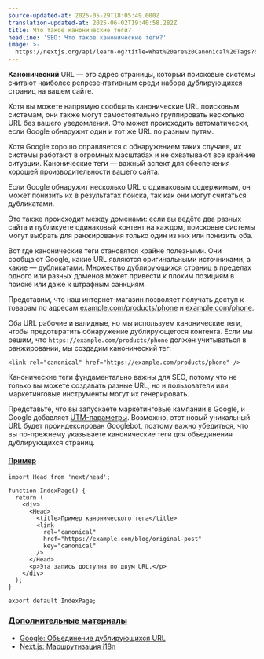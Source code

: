 ```yaml
---
source-updated-at: 2025-05-29T18:05:49.000Z
translation-updated-at: 2025-06-02T19:40:58.282Z
title: Что такое канонические теги?
headline: 'SEO: Что такое канонические теги?'
image: >-
  https://nextjs.org/api/learn-og?title=What%20are%20Canonical%20Tags?&amp;chapter=9
---
```


**Канонический** URL — это адрес страницы, который поисковые системы считают наиболее репрезентативным среди набора дублирующихся страниц на вашем сайте.

Хотя вы можете напрямую сообщать канонические URL поисковым системам, они также могут самостоятельно группировать несколько URL без вашего уведомления. Это может происходить автоматически, если Google обнаружит один и тот же URL по разным путям.

Хотя Google хорошо справляется с обнаружением таких случаев, их системы работают в огромных масштабах и не охватывают все крайние ситуации. Канонические теги — важный аспект для обеспечения хорошей производительности вашего сайта.

Если Google обнаружит несколько URL с одинаковым содержимым, он может понизить их в результатах поиска, так как они могут считаться дубликатами.

Это также происходит между доменами: если вы ведёте два разных сайта и публикуете одинаковый контент на каждом, поисковые системы могут выбрать для ранжирования только один из них или понизить оба.

Вот где канонические теги становятся крайне полезными. Они сообщают Google, какие URL являются оригинальными источниками, а какие — дубликатами. Множество дублирующихся страниц в пределах одного или разных доменов может привести к плохим позициям в поиске или даже к штрафным санкциям.

Представим, что наш интернет-магазин позволяет получать доступ к товарам по адресам [example.com/products/phone](https://example.com/products/phone) и [example.com/phone](http://example.com/phone).

Оба URL рабочие и валидные, но мы используем канонические теги, чтобы предотвратить обнаружение дублирующегося контента. Если мы решим, что `https://example.com/products/phone` должен учитываться в ранжировании, мы создадим канонический тег:

```
<link rel="canonical" href="https://example.com/products/phone" />
```

Канонические теги фундаментально важны для SEO, потому что не только вы можете создавать разные URL, но и пользователи или маркетинговые инструменты могут их генерировать.

Представьте, что вы запускаете маркетинговые кампании в Google, и Google добавляет [UTM-параметры](https://ga-dev-tools.appspot.com/campaign-url-builder/). Возможно, этот новый уникальный URL будет проиндексирован Googlebot, поэтому важно убедиться, что вы по-прежнему указываете канонические теги для объединения дублирующихся страниц.

#### [Пример](#example)

```
import Head from 'next/head';
 
function IndexPage() {
  return (
    <div>
      <Head>
        <title>Пример канонического тега</title>
        <link
          rel="canonical"
          href="https://example.com/blog/original-post"
          key="canonical"
        />
      </Head>
      <p>Эта запись доступна по двум URL.</p>
    </div>
  );
}
 
export default IndexPage;
```

### [Дополнительные материалы](#further-reading)

*   [Google: Объединение дублирующихся URL](https://developers.google.com/search/docs/advanced/crawling/consolidate-duplicate-urls)
*   [Next.js: Маршрутизация i18n](https://nextjs.org/docs/advanced-features/i18n-routing)